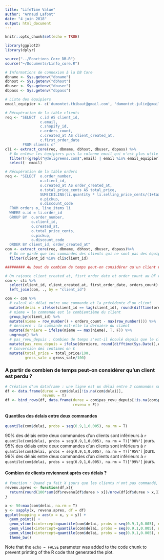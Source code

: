 ```yaml
---
title: "LifeTime Value"
author: "Arnaud Lafont"
date: "4 juin 2018"
output: html_document
---
```


```r
knitr::opts_chunk$set(echo = TRUE)

library(ggplot2)
library(dplyr)

source("../Fonctions_Core_DB.R")
source("~/Documents/Linfo_core.R")

# Informations de connexion à la DB Core
dbname <- Sys.getenv("dbname")
dbhost <- Sys.getenv("dbhost")
dbuser <- Sys.getenv("dbuser")
dbpass <- Sys.getenv("dbpass")

# Liste des équipiers
email_equipier <- c('dumontet.thibaut@gmail.com', 'dumontet.julie@gmail.com', 'laura.h.jalbert@gmail.com', 'rehmvincent@gmail.com', 'a.mechkar@gmail.com', 'helena.luber@gmail.com', 'martin.plancquaert@gmail.com', 'badieresoscar@gmail.com', 'steffina.tagoreraj@gmail.com', 'perono.jeremy@gmail.com', 'roger.virgil@gmail.com', 'boutiermorgane@gmail.com', 'idabmat@gmail.com', 'nadinelhubert@gmail.com', 'faure.remi@yahoo.fr', 'maxime.cisilin@gmail.com', 'voto.arthur@gmail.com')

# Récupération de la table clients
req <- "SELECT 	c.id AS client_id,
                c.email,
              	c.shopify_id,
              	c.orders_count,
              	c.created_at AS client_created_at,
              	c.first_order_date
        FROM clients c"
cli <- extract_core(req, dbname, dbhost, dbuser, dbpass) %>%
  # On enlève les équipiers puis la colonne email qui n'est plus utile
  filter(!(grepl("@deligreens.com$",email) | email %in% email_equipier)) %>%
  select(- email)

# Récupération de la table orders
req <- "SELECT  o.order_number,
              	o.client_id,
              	o.created_at AS order_created_at,
              	o.total_price_cents AS total_price,
              	SUM(CEILING(li.quantity * li.selling_price_cents/(1+tax_rate))) AS gross_sale,
              	o.pickup,
              	o.discount_code
  FROM orders o, line_items li
  WHERE o.id = li.order_id
  GROUP BY  o.order_number,
          	o.client_id,
          	o.created_at,
          	o.total_price_cents,
          	o.pickup,
          	o.discount_code
  ORDER BY client_id, order_created_at"
com <- extract_core(req, dbname, dbhost, dbuser, dbpass)%>%
  # On ne garde que les commandes des clients qui ne sont pas des équipiers
  filter(client_id %in% cli$client_id)

######### Au bout de combien de temps peut-on considérer qu'un client n'est plus client ? #########

# On rajoute client_created_at, fisrt_order_date et order_count au DF des commandes
com <- cli %>%
  select(client_id, client_created_at, first_order_date, orders_count) %>%
  left_join(com, ., by = "client_id")

com <- com %>%
  # calcul du délai entre une commande et la précédente d'un client
  mutate(delai = ifelse(client_id == lag(client_id), round(difftime(order_created_at, lag(order_created_at), units = "days")), NA)) %>%
  # nieme = la commande est la combientième du client
  group_by(client_id) %>%
  mutate(nieme = row_number() + orders_count - max(row_number())) %>%
  # derniere : la commande est-elle la dernière du client
  mutate(derniere = ifelse(nieme == max(nieme), T, F)) %>%
  ungroup() %>%
  # pas_revu_depuis : Combien de temps s'est-il écoulé depuis que le client n'a pas commandé
  mutate(pas_revu_depuis = ifelse(derniere, round(difftime(Sys.Date(),order_created_at, units="days")),NA)) %>%
  # Conversion des centimes en €
  mutate(total_price = total_price/100,
         gross_sale = gross_sale/100)

```


### A partir de combien de temps peut-on considérer qu'un client est perdu ?

```r
# Création d'un dataframe : une ligne est un délai entre 2 commandes successives d'un client (revenu = TRUE) ou entre sa derniere commande et aujourd'hui (revenu = FALSE)
df <- data.frame(duree = com$delai[!is.na(com$delai)],
                 revenu = T)
df <- bind_rows(df, data.frame(duree = com$pas_revu_depuis[!is.na(com$pas_revu_depuis)],
                               revenu = F))
```

#### Quantiles des delais entre deux commandes

```r
quantile(com$delai, probs = seq(0.9,1,0.005), na.rm = T)
```

90% des délais entre deux commandes d'un clients sont inférieurs à `r quantile(com$delai, probs = seq(0.9,1,0.005), na.rm = T)["90%"]` jours.
95% des délais entre deux commandes d'un clients sont inférieurs à `r quantile(com$delai, probs = seq(0.9,1,0.005), na.rm = T)["95%"]` jours.
99% des délais entre deux commandes d'un clients sont inférieurs à `r quantile(com$delai, probs = seq(0.9,1,0.005), na.rm = T)["99%"]` jours.

#### Combien de clients reviennent après ces délais ?


```r
# fonction : Quand ça fait X jours que les clients n'ont pas commandé, combien sont revenus ?
revenu.apres <- function(df,x){
  return(round(100*sum(df$revenu[df$duree > x])/nrow(df[df$duree > x,]),1))
}

x <- 50:max(com$delai, na.rm = T)
y <- sapply(x, revenu.apres, df = df)
ggplot(mapping = aes(x = x, y = y)) +
  geom_point() +
  geom_vline(xintercept=quantile(com$delai, probs = seq(0.9,1,0.005), na.rm = T)["90%"]) +
  geom_vline(xintercept=quantile(com$delai, probs = seq(0.9,1,0.005), na.rm = T)["95%"]) +
  geom_vline(xintercept=quantile(com$delai, probs = seq(0.9,1,0.005), na.rm = T)["99%"]) +
  theme_bw()
```

Note that the `echo = FALSE` parameter was added to the code chunk to prevent printing of the R code that generated the plot.
